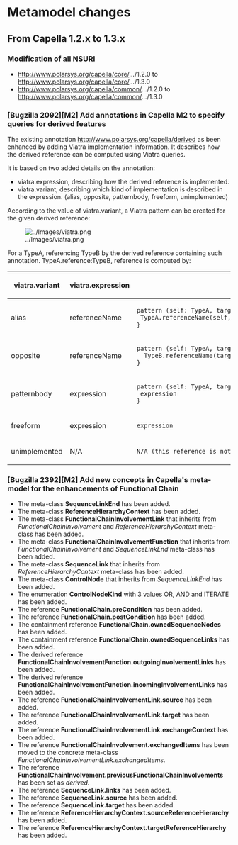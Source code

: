 = Metamodel changes =

== From Capella 1.2.x to 1.3.x ==

=== Modification of all NSURI ===

* http://www.polarsys.org/capella/core/.../1.2.0 to http://www.polarsys.org/capella/core/.../1.3.0
* http://www.polarsys.org/capella/common/.../1.2.0 to http://www.polarsys.org/capella/common/.../1.3.0

=== [Bugzilla 2092][M2] Add annotations in Capella M2 to specify queries for derived features ===

The existing annotation http://www.polarsys.org/capella/derived as been enhanced by adding Viatra implementation information. It describes how the derived reference can be computed using Viatra queries.

It is based on two added details on the annotation:

* viatra.expression, describing how the derived reference is implemented.
* viatra.variant, describing which kind of implementation is described in the expression. (alias, opposite, patternbody, freeform, unimplemented)

According to the value of viatra.variant, a Viatra pattern can be created for the given derived reference:

[[Image:../Images/viatra.png]]

For a TypeA, referencing TypeB by the derived reference containing such annotation. TypeA.reference:TypeB, reference is computed by:

{|
!viatra.variant
!viatra.expression
!implied pattern
|-
|alias
|referenceName
|
 pattern (self: TypeA, target: TypeB) { 
  TypeA.referenceName(self, target) 
 }
|-
|opposite
|referenceName 
|
 pattern (self: TypeA, target: TypeB) {
   TypeB.referenceName(target, self) 
 }
|-
|patternbody
|expression 
|
 pattern (self: TypeA, target: TypeB) {
  expression
 } 
|-
|freeform
|expression
|
 expression
|-
|unimplemented
|N/A 
|
 N/A (this reference is not implemented/implementable by a Viatra pattern) 
|}

=== [Bugzilla 2392][M2] Add new concepts in Capella's meta-model for the enhancements of Functional Chain ===
* The meta-class '''SequenceLinkEnd''' has been added.
* The meta-class '''ReferenceHierarchyContext''' has been added.
* The meta-class '''FunctionalChainInvolvementLink''' that inherits from ''FunctionalChainInvolvement'' and ''ReferenceHierarchyContext'' meta-class has been added.
* The meta-class '''FunctionalChainInvolvementFunction''' that inherits from ''FunctionalChainInvolvement'' and ''SequenceLinkEnd'' meta-class has been added.
* The meta-class '''SequenceLink''' that inherits from ''ReferenceHierarchyContext'' meta-class has been added.
* The meta-class '''ControlNode''' that inherits from ''SequenceLinkEnd'' has been added.
* The enumeration '''ControlNodeKind''' with 3 values OR, AND and ITERATE has been added.
* The reference '''FunctionalChain.preCondition''' has been added.
* The reference '''FunctionalChain.postCondition''' has been added.
* The containment reference '''FunctionalChain.ownedSequenceNodes''' has been added.
* The containment reference '''FunctionalChain.ownedSequenceLinks''' has been added.
* The derived reference '''FunctionalChainInvolvementFunction.outgoingInvolvementLinks''' has been added.
* The derived reference '''FunctionalChainInvolvementFunction.incomingInvolvementLinks''' has been added.
* The reference '''FunctionalChainInvolvementLink.source''' has been added.
* The reference '''FunctionalChainInvolvementLink.target''' has been added.
* The reference '''FunctionalChainInvolvementLink.exchangeContext''' has been added.
* The reference '''FunctionalChainInvolvement.exchangedItems''' has been moved to the concrete meta-class ''FunctionalChainInvolvementLink.exchangedItems''.
* The reference '''FunctionalChainInvolvement.previousFunctionalChainInvolvements''' has been set as ''derived''.
* The reference '''SequenceLink.links''' has been added.
* The reference '''SequenceLink.source''' has been added.
* The reference '''SequenceLink.target''' has been added.
* The reference '''ReferenceHierarchyContext.sourceReferenceHierarchy''' has been added.
* The reference '''ReferenceHierarchyContext.targetReferenceHierarchy''' has been added.